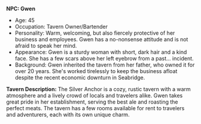 **NPC: Gwen**

* Age: 45
* Occupation: Tavern Owner/Bartender
* Personality: Warm, welcoming, but also fiercely protective of her business and employees. Gwen has a no-nonsense attitude and is not afraid to speak her mind.
* Appearance: Gwen is a sturdy woman with short, dark hair and a kind face. She has a few scars above her left eyebrow from a past... incident.
* Background: Gwen inherited the tavern from her father, who owned it for over 20 years. She's worked tirelessly to keep the business afloat despite the recent economic downturn in Seabridge.

**Tavern Description:**
The Silver Anchor is a cozy, rustic tavern with a warm atmosphere and a lively crowd of locals and travelers alike. Gwen takes great pride in her establishment, serving the best ale and roasting the perfect meats. The tavern has a 
few rooms available for rent to travelers and adventurers, each with its own unique charm.